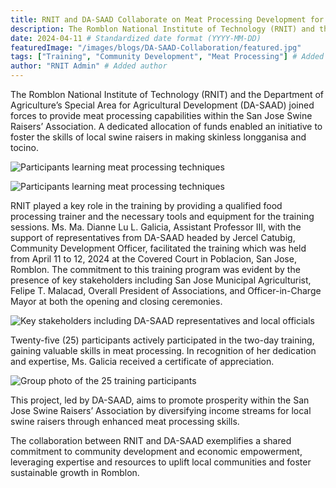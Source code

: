 ```yaml
---
title: RNIT and DA-SAAD Collaborate on Meat Processing Development for San Jose Swine Raisers
description: The Romblon National Institute of Technology (RNIT) and the Department of Agriculture’s Special Area for Agricultural Development (DA-SAAD) joined forces to provide meat processing capabilities within the San Jose Swine Raisers’ Association.
date: 2024-04-11 # Standardized date format (YYYY-MM-DD)
featuredImage: "/images/blogs/DA-SAAD-Collaboration/featured.jpg"
tags: ["Training", "Community Development", "Meat Processing"] # Added relevant tags
author: "RNIT Admin" # Added author
---
```


The Romblon National Institute of Technology (RNIT) and the Department of Agriculture’s Special Area for Agricultural Development (DA-SAAD) joined forces to provide meat processing capabilities within the San Jose Swine Raisers’ Association. A dedicated allocation of funds enabled an initiative to foster the skills of local swine raisers in making skinless longganisa and tocino.

<Image
  src="/images/blogs/DA-SAAD-Collaboration/training-session-1.jpg"
  alt="Participants learning meat processing techniques"
  width={700}
  height={420}
/>

<Image
  src="/images/blogs/DA-SAAD-Collaboration/training-session-2.jpg"
  alt="Participants learning meat processing techniques"
  width={700}
  height={420}
/>

RNIT played a key role in the training by providing a qualified food processing trainer and the necessary tools and equipment for the training sessions. Ms. Ma. Dianne Lu L. Galicia, Assistant Professor III, with the support of representatives from DA-SAAD headed by Jercel Catubig, Community Development Officer, facilitated the training which was held from April 11 to 12, 2024 at the Covered Court in Poblacion, San Jose, Romblon. The commitment to this training program was evident by the presence of key stakeholders including San Jose Municipal Agriculturist, Felipe T. Malacad, Overall President of Associations, and Officer-in-Charge Mayor at both the opening and closing ceremonies.

<Image
  src="/images/blogs/DA-SAAD-Collaboration/stakeholders-present.jpg"
  alt="Key stakeholders including DA-SAAD representatives and local officials"
  width={700}
  height={400}
/>

Twenty-five (25) participants actively participated in the two-day training, gaining valuable skills in meat processing. In recognition of her dedication and expertise, Ms. Galicia received a certificate of appreciation.

<Image
  src="/images/blogs/DA-SAAD-Collaboration/participants-group.jpg"
  alt="Group photo of the 25 training participants"
  width={700}
  height={450}
/>

This project, led by DA-SAAD, aims to promote prosperity within the San Jose Swine Raisers’ Association by diversifying income streams for local swine raisers through enhanced meat processing skills.

The collaboration between RNIT and DA-SAAD exemplifies a shared commitment to community development and economic empowerment, leveraging expertise and resources to uplift local communities and foster sustainable growth in Romblon.

